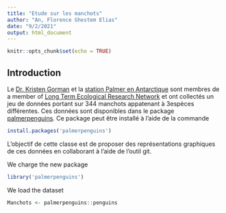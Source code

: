 ```yaml
---
title: "Etude sur les manchots"
author: "An, Florence Ghestem Elias"
date: "9/2/2021"
output: html_document
---
```


```r
knitr::opts_chunk$set(echo = TRUE)
```

## Introduction 

Le  [Dr. Kristen Gorman](https://www.uaf.edu/cfos/people/faculty/detail/kristen-gorman.php) et la [station Palmer en Antarctique](https://pal.lternet.edu/) sont membres  de a member of [ Long Term Ecological Research Network](https://lternet.edu/) et ont collectés un jeu de données portant sur 344 manchots appatenant à 3espèces différentes. Ces données sont disponibles dans le package [palmerpenguins](https://allisonhorst.github.io/palmerpenguins/). Ce package peut être installé à l'aide de la commande

```r
install.packages('palmerpenguins')

```

L'objectif de cette classe est de proposer des représentations graphiques de ces données en collaborant à l'aide de l'outil git.

We charge the new package 

```r
library('palmerpenguins')
```
We load the dataset

```r

Manchots <- palmerpenguins::penguins

```


